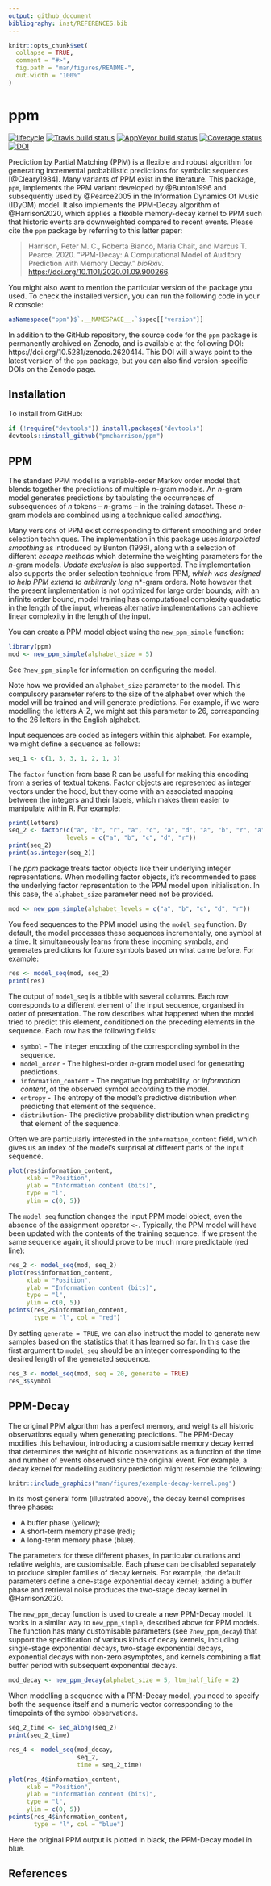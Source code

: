 ```yaml
---
output: github_document
bibliography: inst/REFERENCES.bib
---
```


<!-- README.md is generated from README.Rmd. Please edit that file -->

```r
knitr::opts_chunk$set(
  collapse = TRUE,
  comment = "#>",
  fig.path = "man/figures/README-",
  out.width = "100%"
)
```
# ppm

[![lifecycle](https://img.shields.io/badge/lifecycle-maturing-blue.svg)](https://www.tidyverse.org/lifecycle/#maturing)
[![Travis build status](https://travis-ci.org/pmcharrison/ppm.svg?branch=master)](https://travis-ci.org/pmcharrison/ppm)
[![AppVeyor build status](https://ci.appveyor.com/api/projects/status/github/pmcharrison/ppm?branch=master&svg=true)](https://ci.appveyor.com/project/pmcharrison/ppm)
[![Coverage status](https://coveralls.io/repos/github/pmcharrison/ppm/badge.svg)](https://coveralls.io/r/pmcharrison/ppm?branch=master)
[![DOI](https://zenodo.org/badge/DOI/10.5281/zenodo.2620414.svg)](https://doi.org/10.5281/zenodo.2620414)

Prediction by Partial Matching (PPM) is a flexible and robust algorithm
for generating incremental probabilistic predictions for symbolic sequences
[@Cleary1984].
Many variants of PPM exist in the literature.
This package, `ppm`, implements the PPM variant developed by @Bunton1996
and subsequently used by @Pearce2005 in the Information Dynamics Of Music
(IDyOM) model.
It also implements the PPM-Decay algorithm of @Harrison2020,
which applies a flexible memory-decay kernel to PPM such that
historic events are downweighted compared to recent events.
Please cite the `ppm` package by referring to this latter paper:

> Harrison, Peter M. C., Roberta Bianco, Maria Chait, and Marcus T.
> Pearce. 2020. “PPM-Decay: A Computational Model of Auditory Prediction
> with Memory Decay.” *bioRxiv*.
> <https://doi.org/10.1101/2020.01.09.900266>.

You might also want to mention the particular version of the package you used.
To check the installed version, you can run the following code in your R console:

``` r
asNamespace("ppm")$`.__NAMESPACE__.`$spec[["version"]]
```

In addition to the GitHub repository, 
the source code for the `ppm` package is permanently archived on Zenodo,
and is available at the following DOI: https://doi.org/10.5281/zenodo.2620414.
This DOI will always point to the latest version of the `ppm` package,
but you can also find version-specific DOIs on the Zenodo page.

## Installation

To install from GitHub:

``` r
if (!require("devtools")) install.packages("devtools")
devtools::install_github("pmcharrison/ppm")
```

## PPM

The standard PPM model is a variable-order Markov order model that 
blends together the predictions of multiple *n*-gram models.
An *n*-gram model generates predictions by tabulating the 
occurrences of subsequences of *n* tokens -- *n*-grams -- in the training dataset.
These *n*-gram models are combined using a technique called *smoothing*.

Many versions of PPM exist corresponding to different smoothing and order selection
techniques. The implementation in this package uses *interpolated smoothing*
as introduced by Bunton (1996), along with a selection of different *escape methods*
which determine the weighting parameters for the *n*-gram models.
*Update exclusion* is also supported.
The implementation also supports the order selection technique from PPM*,
which was designed to help PPM extend to arbitrarily long *n*-gram orders.
Note however that the present implementation is not optimized for large order bounds;
with an infinite order bound, model training has computational complexity quadratic 
in the length of the input, whereas alternative implementations can achieve
linear complexity in the length of the input.

You can create a PPM model object using the `new_ppm_simple` function:

```r
library(ppm)
mod <- new_ppm_simple(alphabet_size = 5)
```

See `?new_ppm_simple` for information on configuring the model.

Note how we provided an `alphabet_size` parameter to the model.
This compulsory parameter refers to the size of the alphabet over which
the model will be trained and will generate predictions.
For example, if we were modelling the letters A-Z, we might set 
this parameter to 26, corresponding to the 26 letters in the English alphabet.

Input sequences are coded as integers within this alphabet.
For example, we might define a sequence as follows:

```r
seq_1 <- c(1, 3, 3, 1, 2, 1, 3)
```

The `factor` function from base R can be useful for making this encoding
from a series of textual tokens.
Factor objects are represented as integer vectors under the hood,
but they come with an associated mapping between the integers and 
their labels, which makes them easier to manipulate within R.
For example:

```r
print(letters)
seq_2 <- factor(c("a", "b", "r", "a", "c", "a", "d", "a", "b", "r", "a"),
                levels = c("a", "b", "c", "d", "r"))
print(seq_2)
print(as.integer(seq_2))
```

The *ppm* package treats factor objects like their underlying integer representations.
When modelling factor objects, it's recommended to pass the underlying factor representation
to the PPM model upon initialisation. In this case, the `alphabet_size` parameter need not 
be provided.

```r
mod <- new_ppm_simple(alphabet_levels = c("a", "b", "c", "d", "r"))
```

You feed sequences to the PPM model using the `model_seq` function.
By default, the model processes these sequences incrementally,
one symbol at a time.
It simultaneously learns from these incoming symbols,
and generates predictions for future symbols based
on what came before.
For example:

```r
res <- model_seq(mod, seq_2)
print(res)
```

The output of `model_seq` is a tibble with several columns.
Each row corresponds to a different element of the input sequence,
organised in order of presentation.
The row describes what happened when the model tried to predict
this element, conditioned on the preceding elements in the sequence.
Each row has the following fields:

- `symbol` - The integer encoding of the corresponding symbol in the sequence.
- `model_order` - The highest-order *n*-gram model used for generating predictions.
- `information_content` - The negative log probability, or *information content*,
of the observed symbol according to the model.
- `entropy` - The entropy of the model's predictive distribution when predicting
that element of the sequence.
- `distribution`- The predictive probability distribution when predicting
that element of the sequence.

Often we are particularly interested in the `information_content` field,
which gives us an index of the model's surprisal at different 
parts of the input sequence.

```r
plot(res$information_content,
     xlab = "Position",
     ylab = "Information content (bits)",
     type = "l", 
     ylim = c(0, 5))
```

The `model_seq` function changes the input PPM model object,
even the absence of the assignment operator `<-`.
Typically, the PPM model will have been updated with the contents of 
the training sequence. 
If we present the same sequence again, it should prove to be much more predictable (red line):

```r
res_2 <- model_seq(mod, seq_2)
plot(res$information_content,
     xlab = "Position",
     ylab = "Information content (bits)",
     type = "l", 
     ylim = c(0, 5))
points(res_2$information_content,
       type = "l", col = "red")
```

By setting `generate = TRUE`, we can also instruct the model to generate new samples
based on the statistics that it has learned so far. In this case the first argument to 
`model_seq` should be an integer corresponding to the desired length of the generated sequence.

```r
res_3 <- model_seq(mod, seq = 20, generate = TRUE)
res_3$symbol
```


## PPM-Decay

The original PPM algorithm has a perfect memory,
and weights all historic observations equally when generating predictions.
The PPM-Decay modifies this behaviour,
introducing a customisable memory decay kernel that determines the 
weight of historic observations as a function of the 
time and number of events observed since the original event.
For example, a decay kernel for modelling auditory prediction might 
resemble the following:

```r
knitr::include_graphics("man/figures/example-decay-kernel.png")
```

In its most general form (illustrated above), 
the decay kernel comprises three phases:

- A buffer phase (yellow);
- A short-term memory phase (red);
- A long-term memory phase (blue).

The parameters for these different phases, in particular durations
and relative weights, are customisable.
Each phase can be disabled separately to produce
simpler families of decay kernels.
For example, the default parameters define a one-stage exponential decay kernel;
adding a buffer phase and retrieval noise produces the two-stage decay kernel
in @Harrison2020.

The `new_ppm_decay` function is used to create a new PPM-Decay model.
It works in a similar way to `new_ppm_simple`, described above for PPM models.
The function has many customisable parameters (see `?new_ppm_decay`)
that support the specification of various kinds of decay kernels,
including single-stage exponential decays,
two-stage exponential decays,
exponential decays with non-zero asymptotes,
and kernels combining a flat buffer period with subsequent exponential decays.

```r
mod_decay <- new_ppm_decay(alphabet_size = 5, ltm_half_life = 2)
```

When modelling a sequence with a PPM-Decay model,
you need to specify both the sequence itself and 
a numeric vector corresponding to the timepoints of the 
symbol observations.

```r
seq_2_time <- seq_along(seq_2)
print(seq_2_time)

res_4 <- model_seq(mod_decay, 
                   seq_2,
                   time = seq_2_time)

plot(res_4$information_content,
     xlab = "Position",
     ylab = "Information content (bits)",
     type = "l", 
     ylim = c(0, 5))
points(res_4$information_content,
       type = "l", col = "blue")
```

Here the original PPM output is plotted in black,
the PPM-Decay model in blue.

## References
